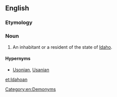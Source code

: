 ==English==

===Etymology===
{{suffix|Idaho|an}}

===Noun===
{{en-noun}}

# An inhabitant or a resident of the state of [[Idaho]].

====Hypernyms====
*[[Usonian]], [[Usanian]]

[[Category:en:Demonyms]]

[[et:Idahoan]]